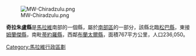{{unreferenced|time=2011-09-13T15:52:33+00:00}}
{{coord|15|42|S|35|10|E|region:MW_type:adm1st|display=title}}

[[Image:MW-Chiradzulu.png|right]]

'''奇拉朱盧縣'''是[[馬拉維|馬拉維]]南部的一個縣，屬於[[南部區_(馬拉維)|南部區]]的一部分，該縣北臨[[松巴縣|松巴縣]]，東接[[姆蘭傑縣|姆蘭傑縣]]，南毗[[蒂約羅縣|蒂約羅縣]]，西鄰[[布蘭太爾縣|布蘭太爾縣]]，面積767平方公里，人口236,050。

{{Malawi-stub}}

{{Malawi}}

[[Category:馬拉維行政區劃|Category:馬拉維行政區劃]]